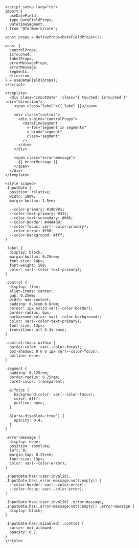 ```vue collapse={41-124}
<script setup lang="ts">
import {
  useDateField,
  type DateFieldProps,
  DateTimeSegment,
} from '@formwerk/core';

const props = defineProps<DateFieldProps>();

const {
  controlProps,
  isTouched,
  labelProps,
  errorMessageProps,
  errorMessage,
  segments,
  direction,
} = useDateField(props);
</script>

<template>
  <div class="InputDate" :class="{ touched: isTouched }" :dir="direction">
    <span class="label">{{ label }}</span>

    <div class="control">
      <div v-bind="controlProps">
        <DateTimeSegment
          v-for="segment in segments"
          v-bind="segment"
          class="segment"
        />
      </div>
    </div>

    <span class="error-message">
      {{ errorMessage }}
    </span>
  </div>
</template>

<style scoped>
.InputDate {
  position: relative;
  width: 100%;
  margin-bottom: 1.5em;

  --color-primary: #10b981;
  --color-text-primary: #333;
  --color-text-secondary: #666;
  --color-border: #d4d4d8;
  --color-focus: var(--color-primary);
  --color-error: #f00;
  --color-background: #fff;
}

.label {
  display: block;
  margin-bottom: 0.25rem;
  font-size: 14px;
  font-weight: 500;
  color: var(--color-text-primary);
}

.control {
  display: flex;
  align-items: center;
  gap: 0.25em;
  width: max-content;
  padding: 0.5rem 0.6rem;
  border: 1px solid var(--color-border);
  border-radius: 6px;
  background-color: var(--color-background);
  color: var(--color-text-primary);
  font-size: 13px;
  transition: all 0.3s ease;
}

.control:focus-within {
  border-color: var(--color-focus);
  box-shadow: 0 0 0 1px var(--color-focus);
  outline: none;
}

.segment {
  padding: 0.125rem;
  border-radius: 0.25rem;
  caret-color: transparent;

  &:focus {
    background-color: var(--color-focus);
    color: #fff;
    outline: none;
  }

  &[aria-disabled='true'] {
    opacity: 0.4;
  }
}

.error-message {
  display: none;
  position: absolute;
  left: 0;
  margin-top: 0.25rem;
  font-size: 13px;
  color: var(--color-error);
}

.InputDate:has(:user-invalid),
.InputDate:has(.error-message:not(:empty)) {
  --color-border: var(--color-error);
  --color-focus: var(--color-error);
}

.InputDate:has(:user-invalid) .error-message,
.InputDate:has(.error-message:not(:empty)) .error-message {
  display: block;
}

.InputDate:has(:disabled) .control {
  cursor: not-allowed;
  opacity: 0.7;
}
</style>
```
